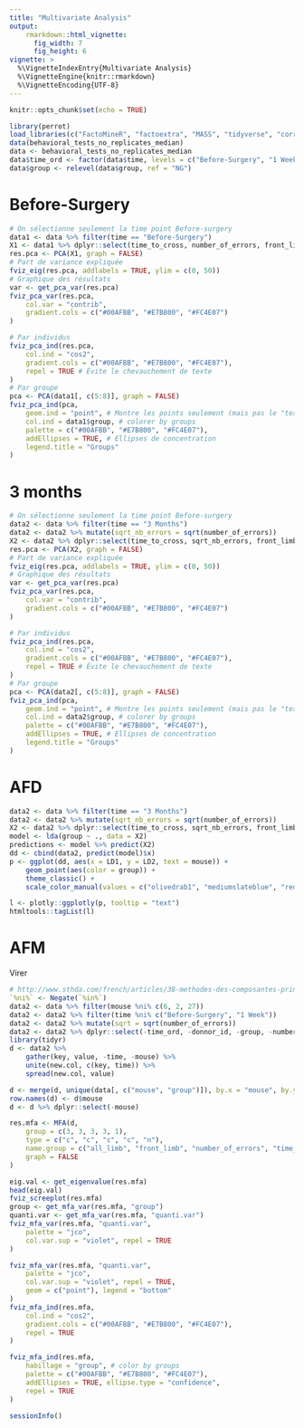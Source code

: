 ```yaml
---
title: "Multivariate Analysis"
output:
    rmarkdown::html_vignette:
      fig_width: 7
      fig_height: 6
vignette: >
  %\VignetteIndexEntry{Multivariate Analysis}
  %\VignetteEngine{knitr::rmarkdown}
  %\VignetteEncoding{UTF-8}
---
```


```r
knitr::opts_chunk$set(echo = TRUE)
```

```r
library(perrot)
load_libraries(c("FactoMineR", "factoextra", "MASS", "tidyverse", "corrplot"))
data(behavioral_tests_no_replicates_median)
data <- behavioral_tests_no_replicates_median
data$time_ord <- factor(data$time, levels = c("Before-Surgery", "1 Week", "1 Month", "2 Months", "3 Months"))
data$group <- relevel(data$group, ref = "NG")
```

# Before-Surgery
```r
# On sélectionne seulement la time point Before-surgery
data1 <- data %>% filter(time == "Before-Surgery")
X1 <- data1 %>% dplyr::select(time_to_cross, number_of_errors, front_limb, all_limb)
res.pca <- PCA(X1, graph = FALSE)
# Part de variance expliquée
fviz_eig(res.pca, addlabels = TRUE, ylim = c(0, 50))
# Graphique des résultats
var <- get_pca_var(res.pca)
fviz_pca_var(res.pca,
    col.var = "contrib",
    gradient.cols = c("#00AFBB", "#E7B800", "#FC4E07")
)

# Par individus
fviz_pca_ind(res.pca,
    col.ind = "cos2",
    gradient.cols = c("#00AFBB", "#E7B800", "#FC4E07"),
    repel = TRUE # Évite le chevauchement de texte
)
# Par groupe
pca <- PCA(data1[, c(5:8)], graph = FALSE)
fviz_pca_ind(pca,
    geom.ind = "point", # Montre les points seulement (mais pas le "text")
    col.ind = data1$group, # colorer by groups
    palette = c("#00AFBB", "#E7B800", "#FC4E07"),
    addEllipses = TRUE, # Ellipses de concentration
    legend.title = "Groups"
)
```

#  3 months
```r
# On sélectionne seulement la time point Before-surgery
data2 <- data %>% filter(time == "3 Months")
data2 <- data2 %>% mutate(sqrt_nb_errors = sqrt(number_of_errors))
X2 <- data2 %>% dplyr::select(time_to_cross, sqrt_nb_errors, front_limb, all_limb)
res.pca <- PCA(X2, graph = FALSE)
# Part de variance expliquée
fviz_eig(res.pca, addlabels = TRUE, ylim = c(0, 50))
# Graphique des résultats
var <- get_pca_var(res.pca)
fviz_pca_var(res.pca,
    col.var = "contrib",
    gradient.cols = c("#00AFBB", "#E7B800", "#FC4E07")
)

# Par individus
fviz_pca_ind(res.pca,
    col.ind = "cos2",
    gradient.cols = c("#00AFBB", "#E7B800", "#FC4E07"),
    repel = TRUE # Évite le chevauchement de texte
)
# Par groupe
pca <- PCA(data2[, c(5:8)], graph = FALSE)
fviz_pca_ind(pca,
    geom.ind = "point", # Montre les points seulement (mais pas le "text")
    col.ind = data2$group, # colorer by groups
    palette = c("#00AFBB", "#E7B800", "#FC4E07"),
    addEllipses = TRUE, # Ellipses de concentration
    legend.title = "Groups"
)
```

# AFD
```r
data2 <- data %>% filter(time == "3 Months")
data2 <- data2 %>% mutate(sqrt_nb_errors = sqrt(number_of_errors))
X2 <- data2 %>% dplyr::select(time_to_cross, sqrt_nb_errors, front_limb, all_limb, group)
model <- lda(group ~ ., data = X2)
predictions <- model %>% predict(X2)
dd <- cbind(data2, predict(model)$x)
p <- ggplot(dd, aes(x = LD1, y = LD2, text = mouse)) +
    geom_point(aes(color = group)) +
    theme_classic() +
    scale_color_manual(values = c("olivedrab1", "mediumslateblue", "red3"))

l <- plotly::ggplotly(p, tooltip = "text")
htmltools::tagList(l)
```

# AFM
Virer 
```r
# http://www.sthda.com/french/articles/38-methodes-des-composantes-principales-dans-r-guide-pratique/77-afm-analyse-factorielle-multiple-avec-r-l-essentiel/
`%ni%` <- Negate(`%in%`)
data2 <- data %>% filter(mouse %ni% c(6, 2, 27))
data2 <- data2 %>% filter(time %ni% c("Before-Surgery", "1 Week"))
data2 <- data2 %>% mutate(sqrt = sqrt(number_of_errors))
data2 <- data2 %>% dplyr::select(-time_ord, -donnor_id, -group, -number_of_errors)
library(tidyr)
d <- data2 %>%
    gather(key, value, -time, -mouse) %>%
    unite(new.col, c(key, time)) %>%
    spread(new.col, value)

d <- merge(d, unique(data[, c("mouse", "group")]), by.x = "mouse", by.y = "mouse")
row.names(d) <- d$mouse
d <- d %>% dplyr::select(-mouse)

res.mfa <- MFA(d,
    group = c(3, 3, 3, 3, 1),
    type = c("c", "c", "c", "c", "n"),
    name.group = c("all_limb", "front_limb", "number_of_errors", "time_to_cross", "group"), num.group.sup = c(5),
    graph = FALSE
)

eig.val <- get_eigenvalue(res.mfa)
head(eig.val)
fviz_screeplot(res.mfa)
group <- get_mfa_var(res.mfa, "group")
quanti.var <- get_mfa_var(res.mfa, "quanti.var")
fviz_mfa_var(res.mfa, "quanti.var",
    palette = "jco",
    col.var.sup = "violet", repel = TRUE
)

fviz_mfa_var(res.mfa, "quanti.var",
    palette = "jco",
    col.var.sup = "violet", repel = TRUE,
    geom = c("point"), legend = "bottom"
)
fviz_mfa_ind(res.mfa,
    col.ind = "cos2",
    gradient.cols = c("#00AFBB", "#E7B800", "#FC4E07"),
    repel = TRUE
)

fviz_mfa_ind(res.mfa,
    habillage = "group", # color by groups
    palette = c("#00AFBB", "#E7B800", "#FC4E07"),
    addEllipses = TRUE, ellipse.type = "confidence",
    repel = TRUE
)
```

```r
sessionInfo()
```
